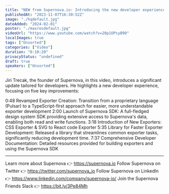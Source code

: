 ```yaml
---
title: "NEW from Supernova.io: Introducing the new developer experience"
publishedAt: "2023-11-07T16:30:52Z"
image: "./hqdefault.jpg"
dateAdded: "2024-02-01"
poster: "./maxresdefault.jpg"
videoUrl: "https://www.youtube.com/watch?v=20p1OPsyB90"
localImages: true
tags: ["Unsorted"]
categories: ["Video"]
duration: "0:10:20"
privacyStatus: "undefined"
draft: true
speakers: ["Unsorted"]
---
```

Jiri Trecak, the founder of Supernova, in this video, introduces a significant update tailored for developers. He highlights a new developer experience, focusing on five key improvements:

0:48 Revamped Exporter Creation: Transition from a proprietary language (Pulsar) to a TypeScript-first approach for easier, more understandable exporter development
2:00 Launch of Supernova SDK: A full-fledged design system SDK providing extensive access to Supernova's data, enabling both read and write functions.
3:18 Introduction of New Exporters: CSS Exporter & SVG to React code Exporter
5:35 Library for Faster Exporter Development: Released a library that streamlines common exporter tasks, significantly reducing development time.
7:37 Comprehensive Developer Documentation: Detailed resources provided for building exporters and using the Supernova SDK

----------
Learn more about Supernova 👉 https://supernova.io
Follow Supernova on Twitter 👉  https://twitter.com/supernova_io
Follow Supernova on LinkedIn 👉 https://www.linkedin.com/company/supernova-io/
Join the Supernova Friends Slack 👉 https://bit.ly/3Pe84Mh
